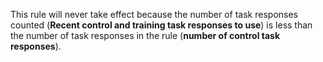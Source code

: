 <Image width="700px" withBackground imageId="1675426837787" alt="" />

This rule will never take effect because the number of task responses counted (**Recent control and training task responses to use**) is less than the number of task responses in the rule (**number of control task responses**).